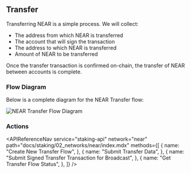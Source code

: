 
## Transfer

Transferring NEAR is a simple process. We will collect:

- The address from which NEAR is transferred
- The account that will sign the transaction
- The address to which NEAR is transferred
- Amount of NEAR to be transferred

Once the transfer transaction is confirmed on-chain, the transfer of NEAR between accounts is complete.

### Flow Diagram

Below is a complete diagram for the NEAR Transfer flow:

<img src={img1} alt="NEAR Transfer Flow Diagram" className="inline-image" />

### Actions

<APIReferenceNav
  service="staking-api"
  network="near"
  path="docs/staking/02_networks/near/index.mdx"
  methods={[
    {
      name: "Create New Transfer Flow",
    },
    {
      name: "Submit Transfer Data",
    },
    {
      name: "Submit Signed Transfer Transaction for Broadcast",
    },
    {
      name: "Get Transfer Flow Status",
    },
  ]}
/>

